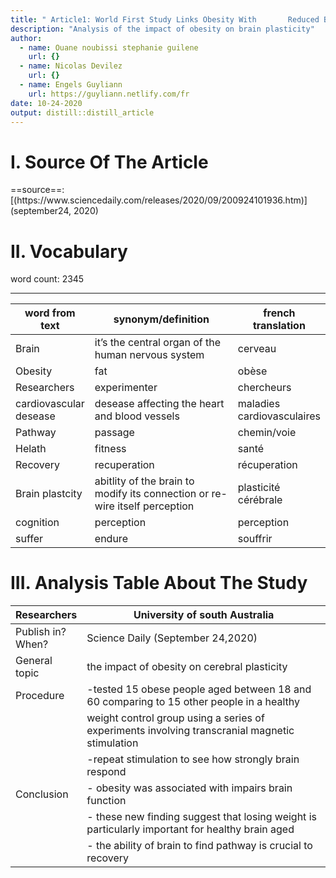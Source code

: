 ```yaml
---
title: " Article1: World First Study Links Obesity With       Reduced Brain Plasticity"
description: "Analysis of the impact of obesity on brain plasticity"
author:
  - name: Ouane noubissi stephanie guilene
    url: {}
  - name: Nicolas Devilez
    url: {}
  - name: Engels Guyliann
    url: https://guyliann.netlify.com/fr
date: 10-24-2020
output: distill::distill_article
---
```


# I. Source Of The Article 

==source==:   [(https://www.sciencedaily.com/releases/2020/09/200924101936.htm)]
(september24, 2020)


# II. Vocabulary

word count:  2345

___________________________________________________
| word from text         | synonym/definition                                                          | french translation         |
| ---------------------- | --------------------------------------------------------------------------- | -------------------------- |
| Brain                  | it's the central organ of the human nervous system                          | cerveau                    |
| Obesity                | fat                                                                         | obèse                      |
| Researchers            | experimenter                                                                | chercheurs                 |
| cardiovascular desease | desease affecting the heart and blood vessels                               | maladies cardiovasculaires |
| Pathway                | passage                                                                     | chemin/voie                |
| Helath                 | fitness                                                                     | santé                      |
| Recovery               | recuperation                                                                | récuperation               |
| Brain plastcity        | abitlity of the brain to modify its connection or re-wire itself perception | plasticité cérébrale        |
| cognition              | perception                                                                  | perception                 |
| suffer                 | endure                                                                      | souffrir                   |


# III. Analysis Table About The Study


| Researchers       |       University of south Australia                                                              |
| ----------------- | ------------------------------------------------------------------------------------------------ |
| Publish in? When? |  Science Daily (September 24,2020)                                                               |
| General topic     |    the impact of obesity on cerebral plasticity                                                  |
| Procedure         |   -tested 15 obese people aged between 18 and 60 comparing to 15 other people in a healthy       |
|                   |   weight control group using a series of experiments involving transcranial magnetic stimulation |
|                   | -repeat stimulation to see how strongly brain respond                                            |
| Conclusion        | - obesity was associated with impairs brain function                                             |
|                   | - these new finding suggest that losing weight is particularly important for healthy brain aged  |
|                   | - the ability of brain to find pathway is crucial to recovery                                    |

